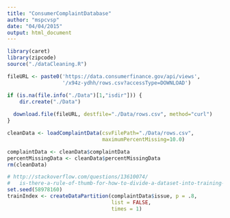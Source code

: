 ```yaml
---
title: "ConsumerComplaintDatabase"
author: "mspcvsp"
date: "04/04/2015"
output: html_document
---
```


```r
library(caret)
library(zipcode)
source("./dataCleaning.R")

fileURL <- paste0('https://data.consumerfinance.gov/api/views',
                  '/x94z-ydhh/rows.csv?accessType=DOWNLOAD')

if (is.na(file.info("./Data")[1,"isdir"])) {
    dir.create("./Data")
    
  download.file(fileURL, destfile="./Data/rows.csv", method="curl")
}  

cleanData <- loadComplaintData(csvFilePath="./Data/rows.csv",
                               maximumPercentMissing=10.0)

complaintData <- cleanData$complaintData
percentMissingData <- cleanData$percentMissingData
rm(cleanData)

# http://stackoverflow.com/questions/13610074/
#   is-there-a-rule-of-thumb-for-how-to-divide-a-dataset-into-training-and-validatio
set.seed(58978160)
trainIndex <- createDataPartition(complaintData$issue, p = .8,
                                  list = FALSE,
                                  times = 1)
```
